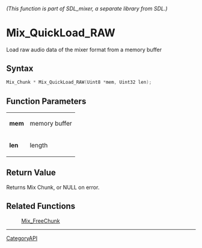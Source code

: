 ====== (This function is part of SDL_mixer, a separate library from SDL.) ======
= Mix_QuickLoad_RAW =

Load raw audio data of the mixer format from a memory buffer 

== Syntax ==

<syntaxhighlight lang='c'>
Mix_Chunk * Mix_QuickLoad_RAW(Uint8 *mem, Uint32 len);
</syntaxhighlight>

== Function Parameters ==

{|
|'''mem'''
|memory buffer
|-
|'''len'''
|length
|}

== Return Value ==

Returns Mix Chunk, or NULL on error.

== Related Functions ==

:[[Mix_FreeChunk]]

----
[[CategoryAPI]]


